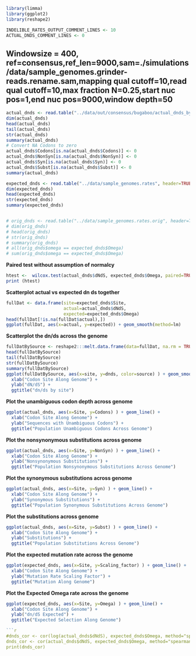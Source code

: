 
```r
library(limma)
library(ggplot2)
library(reshape2)

INDELIBLE_RATES_OUTPUT_COMMENT_LINES <- 10
ACTUAL_DNDS_COMMENT_LINES <- 0
```

**Windowsize = 400, ref=consensus,ref_len=9000,sam=./simulations/data/sample_genomes.grinder-reads.rename.sam,mapping qual cutoff=10,read qual cutoff=10,max fraction N=0.25,start nuc pos=1,end nuc pos=9000,window depth=50**
-----------------------------


```r
actual_dnds <- read.table("../data/out/consensus/bugaboo/actual_dnds_by_site.tsv", header=TRUE, na.strings="None", skip=ACTUAL_DNDS_COMMENT_LINES)
dim(actual_dnds)
head(actual_dnds)
tail(actual_dnds)
str(actual_dnds)
summary(actual_dnds)
# Convert NA Codons to zero
actual_dnds$Codons[is.na(actual_dnds$Codons)] <- 0
actual_dnds$NonSyn[is.na(actual_dnds$NonSyn)] <- 0
actual_dnds$Syn[is.na(actual_dnds$Syn)] <- 0
actual_dnds$Subst[is.na(actual_dnds$Subst)] <- 0
summary(actual_dnds)

expected_dnds <- read.table("../data/sample_genomes.rates", header=TRUE, sep=',')
dim(expected_dnds)
head(expected_dnds)
str(expected_dnds)
summary(expected_dnds)


# orig_dnds <- read.table("../data/sample_genomes.rates.orig", header=TRUE, sep=',')
# dim(orig_dnds)
# head(orig_dnds)
# str(orig_dnds)
# summary(orig_dnds)
# all(orig_dnds$omega == expected_dnds$Omega)
# sum(orig_dnds$omega == expected_dnds$Omega)
```

**Paired test without assumption of normalcy**

```r
htest <-  wilcox.test(actual_dnds$dNdS, expected_dnds$Omega, paired=TRUE, exact=TRUE, na.action="na.exclude")
print (htest)
```

**Scatterplot actual vs expected dn ds together**

```r
fullDat <- data.frame(site=expected_dnds$Site,
                      actual=actual_dnds$dNdS, 
                      expected=expected_dnds$Omega)
head(fullDat[!is.na(fullDat$actual),])
ggplot(fullDat, aes(x=actual, y=expected)) + geom_smooth(method=lm)
```

**Scatterplot the dn/ds across the genome**

```r
fullDatBySource <- reshape2:::melt.data.frame(data=fullDat, na.rm = TRUE, id.vars="site", variable.name="source", value.name="dnds")
head(fullDatBySource)
tail(fullDatBySource)
str(fullDatBySource)
summary(fullDatBySource)
ggplot(fullDatBySource, aes(x=site, y=dnds, color=source) ) + geom_smooth() + 
  xlab("Codon Site Along Genome") + 
  ylab("dN/dS") + 
  ggtitle("dn/ds by site")
```

**Plot the unambiguous codon depth across genome**

```r
ggplot(actual_dnds, aes(x=Site, y=Codons) ) + geom_line() + 
  xlab("Codon Site Along Genome") + 
  ylab("Sequences with Unambiguous Codons") + 
  ggtitle("Population Unambiguous Codons Across Genome")
```

**Plot the nonsynonymous substitutions across genome**

```r
ggplot(actual_dnds, aes(x=Site, y=NonSyn) ) + geom_line() + 
  xlab("Codon Site Along Genome") + 
  ylab("Nonsynonymous Substitutions") + 
  ggtitle("Population Nonsynonymous Substitutions Across Genome")
```

**Plot the synonymous substitutions across genome**

```r
ggplot(actual_dnds, aes(x=Site, y=Syn) ) + geom_line() + 
  xlab("Codon Site Along Genome") + 
  ylab("Synonymous Substitutions") + 
  ggtitle("Population Synonymous Substitutions Across Genome")
```

**Plot the substitutions across genome**

```r
ggplot(actual_dnds, aes(x=Site, y=Subst) ) + geom_line() + 
  xlab("Codon Site Along Genome") + 
  ylab("Substitutions") + 
  ggtitle("Population Substitutions Across Genome")
```

**Plot the expected mutation rate across the genome**

```r
ggplot(expected_dnds, aes(x=Site, y=Scaling_factor) ) + geom_line() + 
  xlab("Codon Site Along Genome") + 
  ylab("Mutation Rate Scaling Factor") + 
  ggtitle("Mutation Along Genome")
```

**Plot the Expected Omega rate across the genome**

```r
ggplot(expected_dnds, aes(x=Site, y=Omega) ) + geom_line() + 
  xlab("Codon Site Along Genome") + 
  ylab("dn/dS Expected") + 
  ggtitle("Expected Selection Along Genome")

```r
#dnds_cor <- cor(log(actual_dnds$dNdS), expected_dnds$Omega, method="spearman", use="pairwise.complete.obs")
dnds_cor <- cor(actual_dnds$dNdS, expected_dnds$Omega, method="spearman", use="complete.obs")
print(dnds_cor)
```

